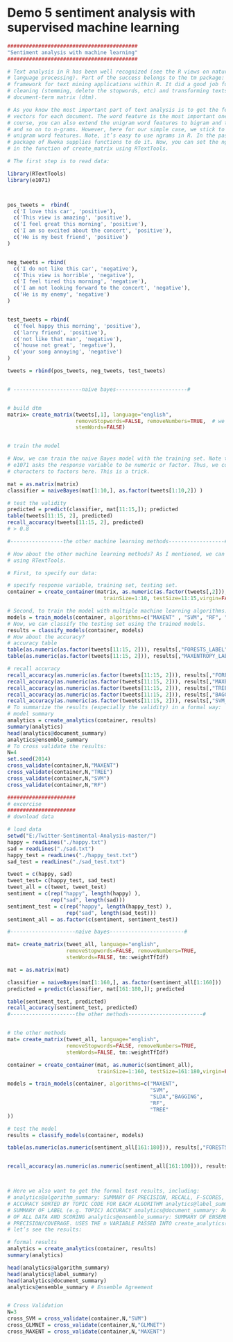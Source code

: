 Demo 5 sentiment analysis with supervised machine learning
========================================================


```r
##########################################
"Sentiment analysis with machine learning"
##########################################

# Text analysis in R has been well recognized (see the R views on natural 
# language processing). Part of the success belongs to the tm package: A 
# framework for text mining applications within R. It did a good job for text 
# cleaning (stemming, delete the stopwords, etc) and transforming texts to 
# document-term matrix (dtm).  

# As you know the most important part of text analysis is to get the feature
# vectors for each document. The word feature is the most important one. Of
# course, you can also extend the unigram word features to bigram and trigram,
# and so on to n-grams. However, here for our simple case, we stick to the
# unigram word features. Note, it’s easy to use ngrams in R. In the past, the
# package of Rweka supplies functions to do it. Now, you can set the ngramLength
# in the function of create_matrix using RTextTools.

# The first step is to read data:

library(RTextTools)
library(e1071)



pos_tweets =  rbind(
  c('I love this car', 'positive'),
  c('This view is amazing', 'positive'),
  c('I feel great this morning', 'positive'),
  c('I am so excited about the concert', 'positive'),
  c('He is my best friend', 'positive')
)


neg_tweets = rbind(
  c('I do not like this car', 'negative'),
  c('This view is horrible', 'negative'),
  c('I feel tired this morning', 'negative'),
  c('I am not looking forward to the concert', 'negative'),
  c('He is my enemy', 'negative')
)


test_tweets = rbind(
  c('feel happy this morning', 'positive'),
  c('larry friend', 'positive'),
  c('not like that man', 'negative'),
  c('house not great', 'negative'),
  c('your song annoying', 'negative')
)

tweets = rbind(pos_tweets, neg_tweets, test_tweets)


# ----------------------naive bayes-----------------------#


# build dtm
matrix= create_matrix(tweets[,1], language="english", 
                      removeStopwords=FALSE, removeNumbers=TRUE,  # we can also removeSparseTerms
                      stemWords=FALSE) 


# train the model

# Now, we can train the naive Bayes model with the training set. Note that,
# e1071 asks the response variable to be numeric or factor. Thus, we convert
# characters to factors here. This is a trick.

mat = as.matrix(matrix)
classifier = naiveBayes(mat[1:10,], as.factor(tweets[1:10,2]) )

# test the validity
predicted = predict(classifier, mat[11:15,]); predicted
table(tweets[11:15, 2], predicted)
recall_accuracy(tweets[11:15, 2], predicted)
# > 0.8

#-----------------the other machine learning methods------------------#

# How about the other machine learning methods? As I mentioned, we can do it
# using RTextTools.

# First, to specify our data:

# specify response variable, training set, testing set.
container = create_container(matrix, as.numeric(as.factor(tweets[,2])),
                               trainSize=1:10, testSize=11:15,virgin=FALSE)

# Second, to train the model with multiple machine learning algorithms:
models = train_models(container, algorithms=c("MAXENT" , "SVM", "RF", "BAGGING", "TREE"))
# Now, we can classify the testing set using the trained models.
results = classify_models(container, models)
# How about the accuracy?
# accuracy table
table(as.numeric(as.factor(tweets[11:15, 2])), results[,"FORESTS_LABEL"])
table(as.numeric(as.factor(tweets[11:15, 2])), results[,"MAXENTROPY_LABEL"])

# recall accuracy
recall_accuracy(as.numeric(as.factor(tweets[11:15, 2])), results[,"FORESTS_LABEL"])
recall_accuracy(as.numeric(as.factor(tweets[11:15, 2])), results[,"MAXENTROPY_LABEL"])
recall_accuracy(as.numeric(as.factor(tweets[11:15, 2])), results[,"TREE_LABEL"])
recall_accuracy(as.numeric(as.factor(tweets[11:15, 2])), results[,"BAGGING_LABEL"])
recall_accuracy(as.numeric(as.factor(tweets[11:15, 2])), results[,"SVM_LABEL"])
# To summarize the results (especially the validity) in a formal way:
# model summary
analytics = create_analytics(container, results)
summary(analytics)
head(analytics@document_summary)
analytics@ensemble_summary
# To cross validate the results:
N=4
set.seed(2014)
cross_validate(container,N,"MAXENT")
cross_validate(container,N,"TREE")
cross_validate(container,N,"SVM")
cross_validate(container,N,"RF")

######################
# excercise
######################
# download data

# load data
setwd("E:/Twitter-Sentimental-Analysis-master/")
happy = readLines("./happy.txt")
sad = readLines("./sad.txt")
happy_test = readLines("./happy_test.txt")
sad_test = readLines("./sad_test.txt")

tweet = c(happy, sad)
tweet_test= c(happy_test, sad_test)
tweet_all = c(tweet, tweet_test)
sentiment = c(rep("happy", length(happy) ), 
              rep("sad", length(sad)))
sentiment_test = c(rep("happy", length(happy_test) ), 
                   rep("sad", length(sad_test)))
sentiment_all = as.factor(c(sentiment, sentiment_test))

#---------------------naive bayes------------------------#

mat= create_matrix(tweet_all, language="english", 
                   removeStopwords=FALSE, removeNumbers=TRUE, 
                   stemWords=FALSE, tm::weightTfIdf)

mat = as.matrix(mat)

classifier = naiveBayes(mat[1:160,], as.factor(sentiment_all[1:160]))
predicted = predict(classifier, mat[161:180,]); predicted

table(sentiment_test, predicted)
recall_accuracy(sentiment_test, predicted)
#---------------------the other methods------------------------#


# the other methods
mat= create_matrix(tweet_all, language="english", 
                   removeStopwords=FALSE, removeNumbers=TRUE, 
                   stemWords=FALSE, tm::weightTfIdf)

container = create_container(mat, as.numeric(sentiment_all),
                             trainSize=1:160, testSize=161:180,virgin=FALSE) # can removeSparseTerms

models = train_models(container, algorithms=c("MAXENT",
                                              "SVM",
                                              "SLDA","BAGGING", 
                                              "RF", 
                                              "TREE" 
))

# test the model
results = classify_models(container, models)

table(as.numeric(as.numeric(sentiment_all[161:180])), results[,"FORESTS_LABEL"])


recall_accuracy(as.numeric(as.numeric(sentiment_all[161:180])), results[,"FORESTS_LABEL"])



# Here we also want to get the formal test results, including: 
# analytics@algorithm_summary: SUMMARY OF PRECISION, RECALL, F-SCORES, AND
# ACCURACY SORTED BY TOPIC CODE FOR EACH ALGORITHM analytics@label_summary:
# SUMMARY OF LABEL (e.g. TOPIC) ACCURACY analytics@document_summary: RAW SUMMARY
# OF ALL DATA AND SCORING analytics@ensemble_summary: SUMMARY OF ENSEMBLE
# PRECISION/COVERAGE. USES THE n VARIABLE PASSED INTO create_analytics() Now
# let’s see the results:

# formal results
analytics = create_analytics(container, results)
summary(analytics)

head(analytics@algorithm_summary)
head(analytics@label_summary)
head(analytics@document_summary)
analytics@ensemble_summary # Ensemble Agreement


# Cross Validation
N=3
cross_SVM = cross_validate(container,N,"SVM")
cross_GLMNET = cross_validate(container,N,"GLMNET")
cross_MAXENT = cross_validate(container,N,"MAXENT")



```

